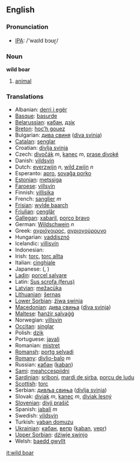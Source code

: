 ==English==

===Pronunciation===
*[[w:IPA|IPA]]: /'waɪld bɔʊɽ/

===Noun===
'''wild boar'''

# [[animal]]

===Translations===

*Albanian: [[derri i egër]]
*[[Basque]]: [[basurde]]
*[[Belarussian]]: [[кабан]], [[дзік]]
*[[Breton]]: [[hoc’h gouez]]
*Bulgarian: [[дива свиня]] ([[diva svinja]])
*[[Catalan]]: [[senglar]]
*Croatian: [[divlja svinja]]
*Czech: [[divočák]] ''m'', [[kanec]] ''m'', [[prase divoké]]
*Danish: [[vildsvin]]
*Dutch: [[everzwijn]] ''n'', [[wild zwijn]] ''n''
*Esperanto: [[apro]], [[sovaĝa porko]]
*[[Estonian]]: [[metssiga]]
*[[Faroese]]: [[villsvín]]
*Finnish: [[villisika]]
*French: [[sanglier]] ''m''
*[[Frisian]]: [[wylde baarch]]
*[[Friulian]]: [[cenglâr]]
*[[Gallegan]]: [[xabaril]], [[porco bravo]]
*German: [[Wildschwein]] ''n''
*Greek: [[αγριόχοιρος]], [[αγριογούρουνο]] '' ''
*Hungarian: [[vaddisznó]]
*Icelandic: [[villisvín]]
*Indonesian: [[]]
*Irish: [[torc]], [[torc allta]]
*Italian: [[cinghiale]] '' ''
*Japanese: [[]] ([[]], )
*[[Ladin]]: [[porcel salvare]]
*Latin: [[Sus scrofa (ferus)]] '' ''
*[[Latvian]]: [[mežacūka]]
*[[Lithuanian]]: [[šernas]]
*[[Lower Sorbian]]: [[źiwa swinja]]
*[[Macedonian]]: [[дива свиња]] ([[diva svinja]])
*[[Maltese]]: [[ħanżir salvaġġ]]
*Norwegian: [[villsvin]]
*[[Occitan]]: [[singlar]]
*Polish: [[dzik]] '' ''
*Portuguese: [[javali]]
*Romanian: [[mistreţ]]
*[[Romansh]]: [[portg selvadi]]
*[[Romany]]: [[divlio-balo]] ''m''
*Russian: [[кабан]] ([[kaban]]) '' ''
*[[Sami]]: [[meahccespiidni]]
*[[Sardinian]]: [[sriboni]], [[mardi de sirba]], [[porcu de ludu]]
*[[Scottish]]: [[torc]]
*Serbian: [[дивљa свиња]] ([[divlja svinja]])
*Slovak: [[diviak]] ''m'', [[kanec]] ''m'', [[diviak lesný]]
*[[Slovenian]]: [[divji prašič]]
*Spanish: [[jabalí]] ''m''
*Swedish: [[vildsvin]]
*Turkish: [[yaban domuzu]]
*[[Ukrainian]]: [[кабан]], [[вепр]] ([[kaban]], [[vepr]])
*[[Upper Sorbian]]: [[dźiwje swinjo]]
*Welsh: [[baedd gwyllt]]

[[it:wild boar]]